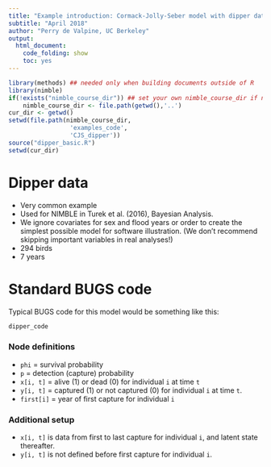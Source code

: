 ```yaml
---
title: "Example introduction: Cormack-Jolly-Seber model with dipper data"
subtitle: "April 2018"
author: "Perry de Valpine, UC Berkeley"
output:
  html_document:
    code_folding: show
    toc: yes
---
```


```r
library(methods) ## needed only when building documents outside of R
library(nimble)
if(!exists("nimble_course_dir")) ## set your own nimble_course_dir if needed
    nimble_course_dir <- file.path(getwd(),'..')
cur_dir <- getwd()
setwd(file.path(nimble_course_dir,
                 'examples_code',
                 'CJS_dipper'))
source("dipper_basic.R")
setwd(cur_dir)
```

# Dipper data

- Very common example
- Used for NIMBLE in Turek et al. (2016), Bayesian Analysis.
- We ignore covariates for sex and flood years or order to create the simplest possible model for software illustration.  (We don't recommend skipping important variables in real analyses!)
- 294 birds
- 7 years

# Standard BUGS code

Typical BUGS code for this model would be something like this:

```r
dipper_code
```

### Node definitions

- `phi` = survival probability
- `p` = detection (capture) probability
- `x[i, t]` = alive (1) or dead (0) for individual `i` at time `t`
- `y[i, t]` = captured (1) or not captured (0) for individual `i` at time `t`.
- `first[i]` = year of first capture for individual `i`

### Additional setup
- `x[i, t]` is data from first to last capture for individual `i`, and latent state thereafter.
- `y[i, t]` is not defined before first capture for individual `i`.
